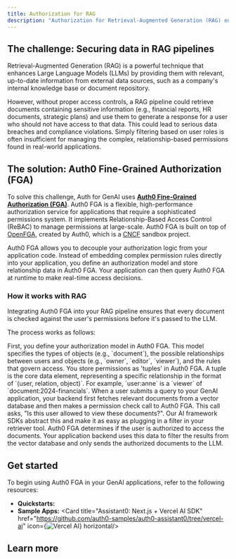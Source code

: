 ```yaml
---
title: Authorization for RAG
description: "Authorization for Retrieval-Augmented Generation (RAG) ensures that when a GenAI application retrieves and uses your company's internal data to answer user questions, it only accesses information that the specific user is permitted to see. This prevents the AI model from inadvertently [exposing sensitive or confidential data](https://genai.owasp.org/llmrisk/llm022025-sensitive-information-disclosure/) to unauthorized individuals."
---
```



## The challenge: Securing data in RAG pipelines

Retrieval-Augmented Generation (RAG) is a powerful technique that enhances Large Language Models (LLMs) by providing them with relevant, up-to-date information from external data sources, such as a company's internal knowledge base or document repository.

However, without proper access controls, a RAG pipeline could retrieve documents containing sensitive information (e.g., financial reports, HR documents, strategic plans) and use them to generate a response for a user who should not have access to that data. This could lead to serious data breaches and compliance violations. Simply filtering based on user roles is often insufficient for managing the complex, relationship-based permissions found in real-world applications.

## The solution: Auth0 Fine-Grained Authorization (FGA)

To solve this challenge, Auth for GenAI uses [**Auth0 Fine-Grained Authorization (FGA)**](https://auth0.com/fine-grained-authorization). Auth0 FGA is a flexible, high-performance authorization service for applications that require a sophisticated permissions system. It implements Relationship-Based Access Control (ReBAC) to manage permissions at large-scale. Auth0 FGA is built on top of [OpenFGA](https://openfga.dev/), created by Auth0, which is a [CNCF](https://cncf.io/) sandbox project.

Auth0 FGA allows you to decouple your authorization logic from your application code. Instead of embedding complex permission rules directly into your application, you define an authorization model and store relationship data in Auth0 FGA. Your application can then query Auth0 FGA at runtime to make real-time access decisions.

### How it works with RAG

Integrating Auth0 FGA into your RAG pipeline ensures that every document is checked against the user's permissions before it's passed to the LLM.

The process works as follows:

<Steps>
  <Step title="Authorization model">
   First, you define your authorization model in Auth0 FGA. This model specifies the types of objects (e.g., `document`), the possible relationships between users and objects (e.g., `owner`, `editor`, `viewer`), and the rules that govern access.
  </Step>
  <Step title="Store relationships">
  You store permissions as 'tuples' in Auth0 FGA. A tuple is the core data element, representing a specific relationship in the format of `(user, relation, object)`. For example, `user:anne` is a `viewer` of `document:2024-financials`.
  </Step>
  <Step title="Fetch and filter">
  When a user submits a query to your GenAI application, your backend first fetches relevant documents from a vector database and then makes a permission check call to Auth0 FGA. This call asks, "Is this user allowed to view these documents?". Our AI framework SDKs abstract this and make it as easy as plugging in a filter in your retriever tool.
  </Step>
  <Step title="Secure retrieval">
  Auth0 FGA determines if the user is authorized to access the documents. Your application backend uses this data to filter the results from the vector database and only sends the authorized documents to the LLM.
  </Step>
</Steps>

## Get started

To begin using Auth0 FGA in your GenAI applications, refer to the following resources:

- **Quickstarts:**
  <Columns cols={2}>
  <Card title="Authorization for RAG" href="/authorization-for-rag" icon="key" horizontal/>
  <Card title="Auth0 FGA Getting Started" href="https://docs.fga.dev/getting-started" icon="gear" horizontal/>
  </Columns>
- **Sample Apps:**
  <Columns cols={2}>
  <Card title="Assistant0: Next.js + Vercel AI SDK" href="https://github.com/auth0-samples/auth0-assistant0/tree/vercel-ai" icon={<img src="https://mintlify-assets.b-cdn.net/auth0/vercel.svg" alt="Vercel AI" />} horizontal/>
  <Card title="Assistant0: Next.js + LangGraph - Coming soon" icon="clock" horizontal/>
  <Card title="Assistant0: Next.js + LlamaIndex - Coming soon" icon="clock" horizontal/>
  <Card title="SmartHR Assistant: Next.js + LangChain" href="https://github.com/auth0-samples/auth0-ai-smart-hr-assistant" icon="github" horizontal/>
  <Card title="AI Samples: Multiple frameworks" href="https://github.com/auth0-samples/auth0-ai-samples/tree/main/authorization-for-rag" icon="github" horizontal/>
  <Card title="Auth0 AI SDK TypeScript samples" href="https://github.com/auth0-lab/auth0-ai-js/tree/main/examples/authorization-for-rag" icon="code" horizontal/>
  <Card title="Auth0 AI SDK Python samples" href="https://github.com/auth0-lab/auth0-ai-python/tree/main/examples/authorization-for-rag" icon="python" horizontal/>
  </Columns>

## Learn more

<Columns cols={2}>
<Card title="Auth0 FGA Documentation" href="https://docs.fga.dev/" icon="gear" horizontal/>
<Card title="OpenFGA Documentation" href="https://openfga.dev/" icon="book" horizontal/>
</Columns>
